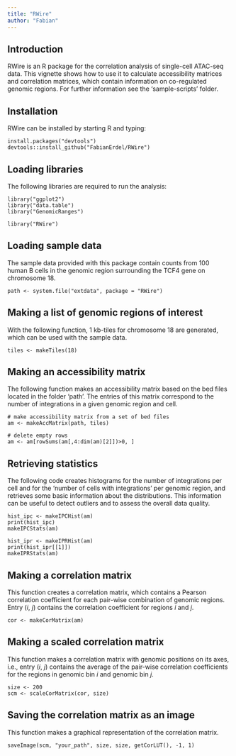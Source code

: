 ```yaml
---
title: "RWire"
author: "Fabian"
---
```


## Introduction
RWire is an R package for the correlation analysis of single-cell ATAC-seq data. This vignette shows how to use it to calculate accessibility matrices and correlation matrices, which contain information on co-regulated genomic regions. For further information see the 'sample-scripts' folder.

## Installation
RWire can be installed by starting R and typing:
```
install.packages("devtools")
devtools::install_github("FabianErdel/RWire")
```

## Loading libraries
The following libraries are required to run the analysis:
```
library("ggplot2")
library("data.table")
library("GenomicRanges")

library("RWire")
```

## Loading sample data
The sample data provided with this package contain counts from 100 human B cells in the genomic region surrounding the TCF4 gene on chromosome 18.
```
path <- system.file("extdata", package = "RWire")
```

## Making a list of genomic regions of interest
With the following function, 1 kb-tiles for chromosome 18 are generated, which can be used with the sample data.
```
tiles <- makeTiles(18)
```

## Making an accessibility matrix
The following function makes an accessibility matrix based on the bed files located in the folder 'path'. The entries of this matrix correspond to the number of integrations in a given genomic region and cell.
```
# make accessibility matrix from a set of bed files
am <- makeAccMatrix(path, tiles)

# delete empty rows
am <- am[rowSums(am[,4:dim(am)[2]])>0, ]
```

## Retrieving statistics
The following code creates histograms for the number of integrations per cell and for the 'number of cells with integrations' per genomic region, and retrieves some basic information about the distributions. This information can be useful to detect outliers and to assess the overall data quality.
```
hist_ipc <- makeIPCHist(am)
print(hist_ipc)
makeIPCStats(am)

hist_ipr <- makeIPRHist(am)
print(hist_ipr[[1]])
makeIPRStats(am)
```

## Making a correlation matrix
This function creates a correlation matrix, which contains a Pearson correlation coefficient for each pair-wise combination of genomic regions. Entry (*i*, *j*) contains the correlation coefficient for regions *i* and *j*.
```
cor <- makeCorMatrix(am)
```

## Making a scaled correlation matrix
This function makes a correlation matrix with genomic positions on its axes, i.e., entry (*i*, *j*) contains the average of the pair-wise correlation coefficients for the regions in genomic bin *i* and genomic bin *j*.
```
size <- 200
scm <- scaleCorMatrix(cor, size)
```

## Saving the correlation matrix as an image
This function makes a graphical representation of the correlation matrix.
```
saveImage(scm, "your_path", size, size, getCorLUT(), -1, 1)
```
